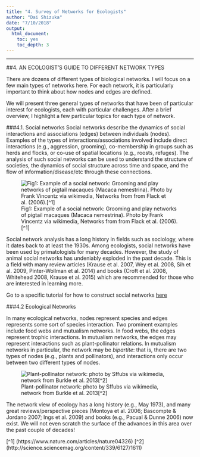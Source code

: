```yaml
---
title: "4. Survey of Networks for Ecologists"
author: "Dai Shizuka"
date: "7/10/2018"
output: 
  html_document:
    toc: yes
    toc_depth: 3
---
```


--------------

##4. AN ECOLOGIST’S GUIDE TO DIFFERENT NETWORK TYPES

There are dozens of different types of biological networks. I will focus on a few main types of networks here. For each network, it is particularly important to think about how nodes and edges are defined.

We will present three general types of networks that have been of particular interest for ecologists, each with particular challenges. After a brief overview, I highlight a few particular topics for each type of network.


###4.1. Social networks
Social networks describe the dynamics of social interactions and associations (edges) between individuals (nodes). Examples of the types of interactions/associations involved include direct interactions (e.g., aggression, grooming), co-membership in groups such as herds and flocks, or co-use of spatial locations (e.g., roosts, refuges). The analysis of such social networks can be used to understand the structure of societies, the dynamics of social structure across time and space, and the flow of information/disease/etc through these connections.

![Fig1: Example of a social network: Grooming and play networks of pigtail macaques (Macaca nemestrina). Photo by Frank Vincentz via wikimedia, Networks from from Flack et al. (2006).[^1]](https://www.dropbox.com/s/jec9dgm7npwgh1i/ASN_fig1.png?dl=1)

Social network analysis has a long history in fields such as sociology, where it dates back to at least the 1930s. Among ecologists, social networks have been used by primatologists for many decades. However, the study of animal social networks has undeniably exploded in the past decade. This is a field with many review articles (Krause et al. 2007, Wey et al. 2008, Sih et al. 2009, Pinter-Wollman et al. 2014) and books (Croft et al. 2008, Whitehead 2008, Krause et al. 2015) which are recommended for those who are interested in learning more.

Go to a specific tutorial for how to construct social networks [here](04.1_socialnetworks.html)


###4.2 Ecological Networks

In many ecological networks, nodes represent species and edges represents some sort of species interaction. Two prominent examples include food webs and mutualism networks. In food webs, the edges represent trophic interactions. In mutualism networks, the edges may represent interactions such as plant-pollinator relations. In mutualism networks in particular, the network may be *bipartite*: that is, there are two types of nodes (e.g., plants and pollinators), and interactions only occur between two different types of nodes.


![Plant-pollinator network: photo by Sffubs via wikimedia, network from Burkle et al. 2013[^2]](https://www.dropbox.com/s/wzx0xxm4n2yjayt/PlantPollinator.png?dl=1)

The network view of ecology has a long history (e.g., May 1973), and many great reviews/perspective pieces (Montoya et al. 2006; Bascompte & Jordano 2007; Ings et al. 2009) and books (e.g., Pacual & Dunne 2006) now exist. We will not even scratch the surface of the advances in this area over the past couple of decades!




[^1] (https://www.nature.com/articles/nature04326)
[^2] (http://science.sciencemag.org/content/339/6127/1611)